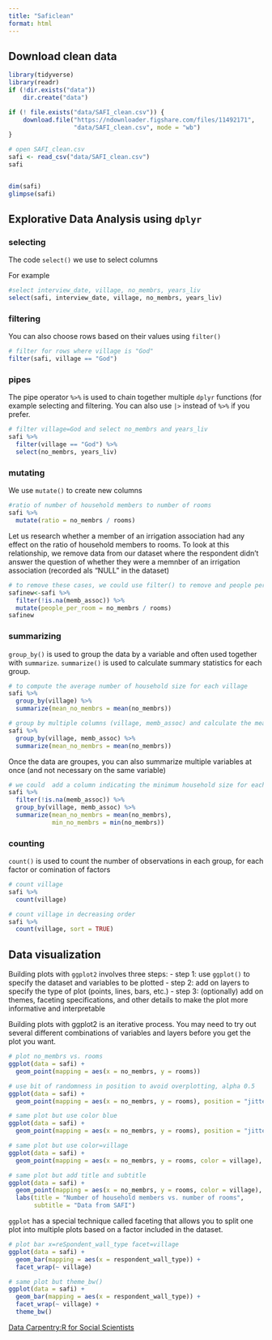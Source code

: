 ```yaml
---
title: "Saficlean"
format: html
---
```


## Download clean data

```r
library(tidyverse)
library(readr)
if (!dir.exists("data"))
    dir.create("data")

if (! file.exists("data/SAFI_clean.csv")) {
    download.file("https://ndownloader.figshare.com/files/11492171",
                  "data/SAFI_clean.csv", mode = "wb")
}

# open SAFI_clean.csv
safi <- read_csv("data/SAFI_clean.csv")
safi


dim(safi)
glimpse(safi)

```

## Explorative Data Analysis using `dplyr`

### selecting
The code `select()` we use to select columns

For example

```r
#select interview_date, village, no_membrs, years_liv
select(safi, interview_date, village, no_membrs, years_liv)

```

### filtering
You can also choose rows based on their values using `filter()`

```r
# filter for rows where village is "God"
filter(safi, village == "God")
```

### pipes
The pipe operator `%>%` is used to chain together multiple `dplyr` functions (for example selecting and filtering. You can also use `|>` instead of `%>%` if you prefer.
```r
# filter village=God and select no_membrs and years_liv
safi %>% 
  filter(village == "God") %>% 
  select(no_membrs, years_liv)

```



### mutating
We use `mutate()` to create new columns

```r

#ratio of number of household members to number of rooms
safi %>% 
  mutate(ratio = no_membrs / rooms)


```

Let us research whether a member of an irrigation association had any effect on the ratio of household members to rooms. To look at this relationship, we remove data from our dataset where the respondent didn't answer the question of whether they were a memnber of an irrigation association (recorded als "NULL" in the dataset)


```r
# to remove these cases, we could use filter() to remove and people per room is ratio of number of household members to number of rooms 
safinew<-safi %>% 
  filter(!is.na(memb_assoc)) %>%
  mutate(people_per_room = no_membrs / rooms)
safinew
```
### summarizing
`group_by()` is used to group the data by a variable and often used together with `summarize`. `summarize()` is used to calculate summary statistics for each group. 

```r
# to compute the average number of household size for each village
safi %>% 
  group_by(village) %>% 
  summarize(mean_no_membrs = mean(no_membrs))


```

```r
# group by multiple columns (village, memb_assoc) and calculate the mean number of household members
safi %>% 
  group_by(village, memb_assoc) %>% 
  summarize(mean_no_membrs = mean(no_membrs))


```

Once the data are groupes, you can also summarize multiple variables at once (and not necessary on the same variable)

```r
# we could  add a column indicating the minimum household size for each village for each group (member of irrigation association or not) and take out if memb_assoc is missing.
safi %>% 
  filter(!is.na(memb_assoc)) %>%
  group_by(village, memb_assoc) %>% 
  summarize(mean_no_membrs = mean(no_membrs),
            min_no_membrs = min(no_membrs))

```



### counting

`count()` is used to count the number of observations in each group, for each factor or comination of factors

```r
# count village
safi %>% 
  count(village)

```

```r
# count village in decreasing order
safi %>% 
  count(village, sort = TRUE)

```


## Data visualization

Building plots with `ggplot2` involves three steps:
- step 1: use `ggplot()` to specify the dataset and variables to be plotted
- step 2: add on layers to specify the type of plot (points, lines, bars, etc.)
- step 3: (optionally) add on themes, faceting specifications, and other details to make the plot more informative and interpretable

Building plots with ggplot2 is an iterative process. You may need to try out several different combinations of variables and layers before you get the plot you want.

```r
# plot no_membrs vs. rooms 
ggplot(data = safi) +
  geom_point(mapping = aes(x = no_membrs, y = rooms))

```

```r
# use bit of randomness in position to avoid overplotting, alpha 0.5
ggplot(data = safi) +
  geom_point(mapping = aes(x = no_membrs, y = rooms), position = "jitter", alpha = 0.5)

```

```r
# same plot but use color blue
ggplot(data = safi) +
  geom_point(mapping = aes(x = no_membrs, y = rooms), position = "jitter", alpha = 0.5, color = "blue")

```

```r
# same plot but use color=village
ggplot(data = safi) +
  geom_point(mapping = aes(x = no_membrs, y = rooms, color = village), position = "jitter", alpha = 0.5)

```

```r
# same plot but add title and subtitle
ggplot(data = safi) +
  geom_point(mapping = aes(x = no_membrs, y = rooms, color = village), position = "jitter", alpha = 0.5) +
  labs(title = "Number of household members vs. number of rooms",
       subtitle = "Data from SAFI")

```

`ggplot` has a special technique called faceting that allows you to split one plot into multiple plots based on a factor included in the dataset. 

```r
# plot bar x=reSpondent_wall_type facet=village
ggplot(data = safi) +
  geom_bar(mapping = aes(x = respondent_wall_type)) +
  facet_wrap(~ village)

```

```r
# same plot but theme_bw()
ggplot(data = safi) +
  geom_bar(mapping = aes(x = respondent_wall_type)) +
  facet_wrap(~ village) +
  theme_bw()

```

[Data Carpentry:R for Social Scientists](https://kelseygonzalez.github.io/2020-01-15-brynmawr-lessons/intro.html)